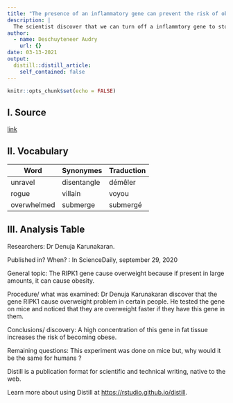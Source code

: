 ```yaml
---
title: "The presence of an inflammatory gene can prevent the risk of obesity."
description: |
  The scientist discover that we can turn off a inflammtory gene to stop weight gain.
author:
  - name: Deschuyteneer Audry
    url: {}
date: 03-13-2021
output:
  distill::distill_article:
    self_contained: false
---
```


```r
knitr::opts_chunk$set(echo = FALSE)
```
## I. Source

[link](https://www.sciencedaily.com/releases/2020/09/200929123504.htm)

## II. Vocabulary

| Word        | Synonymes   | Traduction |
| ----------- | ----------- | ---------- |
| unravel     | disentangle | démêler    |
| rogue       | villain     | voyou      |
| overwhelmed | submerge    | submergé   |

## III. Analysis Table

Researchers:
Dr Denuja Karunakaran.

Published in? When? :
In ScienceDaily, september 29, 2020

General topic:
The RIPK1 gene cause overweight because if present in large amounts, it can cause obesity.

Procedure/ what was examined:
Dr Denuja Karunakaran discover that the gene RIPK1 cause overweight problem in certain people. He tested the gene on mice and noticed that they are overweight faster if they have this gene in them.

Conclusions/ discovery:
A high concentration of this gene in fat tissue increases the risk of becoming obese.

Remaining questions:
This experiment was done on mice but, why would it be the same for humans ?

Distill is a publication format for scientific and technical writing, native to the web.

Learn more about using Distill at <https://rstudio.github.io/distill>.

